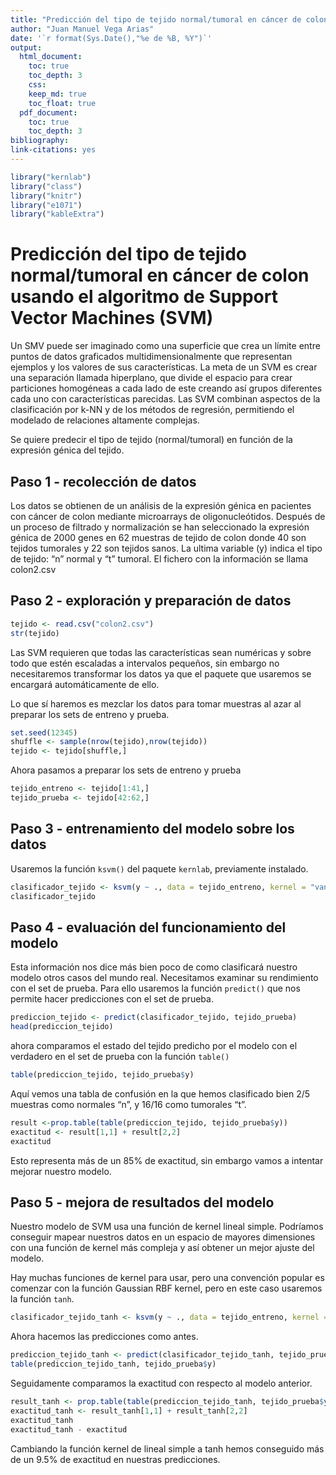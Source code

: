 ```yaml
---
title: "Predicción del tipo de tejido normal/tumoral en cáncer de colon usando el algoritmo de Support Vector Machines."
author: "Juan Manuel Vega Arias"
date: '`r format(Sys.Date(),"%e de %B, %Y")`'
output:
  html_document:
    toc: true
    toc_depth: 3
    css:
    keep_md: true
    toc_float: true
  pdf_document:
    toc: true
    toc_depth: 3
bibliography: 
link-citations: yes
---
```


```r
library("kernlab")
library("class")
library("knitr")
library("e1071")
library("kableExtra")
```

# Predicción del tipo de tejido normal/tumoral en cáncer de colon usando el algoritmo de Support Vector Machines (SVM)

Un SMV puede ser imaginado como una superficie que crea un límite entre puntos de datos graficados multidimensionalmente que representan ejemplos y los valores de sus características. La meta de un SVM es crear una separación llamada hiperplano, que divide el espacio para crear particiones homogéneas a cada lado de este creando así grupos diferentes cada uno con características parecidas. Las SVM combinan aspectos de la clasificación por k-NN y de los métodos de regresión, permitiendo el modelado de relaciones altamente complejas.

Se quiere predecir el tipo de tejido (normal/tumoral) en función de la expresión génica del tejido.

## Paso 1 - recolección de datos

Los datos se obtienen de un análisis de la expresión génica en pacientes con cáncer de colon mediante microarrays de oligonucleótidos. Después de un proceso de filtrado y normalización se han seleccionado la expresión génica de 2000 genes en 62 muestras de tejido de colon donde 40 son tejidos tumorales y 22 son tejidos sanos. La ultima variable (y) indica el tipo de tejido: “n” normal y “t” tumoral. El fichero con la información se llama colon2.csv

## Paso 2 - exploración y preparación de datos

```r
tejido <- read.csv("colon2.csv")
str(tejido)
```

Las SVM requieren que todas las características sean numéricas y sobre todo que estén escaladas a intervalos pequeños, sin embargo no necesitaremos transformar los datos ya que el paquete que usaremos se encargará automáticamente de ello.

Lo que sí haremos es mezclar los datos para tomar muestras al azar al preparar los sets de entreno y prueba.

```r
set.seed(12345)
shuffle <- sample(nrow(tejido),nrow(tejido))
tejido <- tejido[shuffle,]
```

Ahora pasamos a preparar los sets de entreno y prueba
```r
tejido_entreno <- tejido[1:41,]
tejido_prueba <- tejido[42:62,]
```

## Paso 3 - entrenamiento del modelo sobre los datos


Usaremos la función `ksvm()` del paquete `kernlab`, previamente instalado.

```r
clasificador_tejido <- ksvm(y ~ ., data = tejido_entreno, kernel = "vanilladot")
clasificador_tejido
```


## Paso 4 - evaluación del funcionamiento del modelo

Esta información nos dice más bien poco de como clasificará nuestro modelo otros casos del mundo real. Necesitamos examinar su rendimiento con el set de prueba.
Para ello usaremos la función `predict()` que nos permite hacer predicciones con el set de prueba.

```r
prediccion_tejido <- predict(clasificador_tejido, tejido_prueba)
head(prediccion_tejido)
```

ahora comparamos el estado del tejido predicho por el modelo con el verdadero en el set de prueba con la función `table()` 

```r
table(prediccion_tejido, tejido_prueba$y)
```

Aquí vemos una tabla de confusión en la que hemos clasificado bien 2/5 muestras como normales "n", y 16/16 como tumorales "t".

```r

result <-prop.table(table(prediccion_tejido, tejido_prueba$y))
exactitud <- result[1,1] + result[2,2]
exactitud
```

Esto representa más de un 85% de exactitud, sin embargo vamos a intentar mejorar nuestro modelo.

## Paso 5 - mejora de resultados del modelo

Nuestro modelo de SVM usa una función de kernel lineal simple. Podríamos conseguir mapear nuestros datos en un espacio de mayores dimensiones con una función de kernel más compleja y así obtener un mejor ajuste del modelo.

Hay muchas funciones de kernel para usar, pero una convención popular es comenzar con la función Gaussian RBF kernel, pero en este caso usaremos la función `tanh`.

```r
clasificador_tejido_tanh <- ksvm(y ~ ., data = tejido_entreno, kernel = "tanhdot")
```

Ahora hacemos las predicciones como antes.

```r
prediccion_tejido_tanh <- predict(clasificador_tejido_tanh, tejido_prueba)
table(prediccion_tejido_tanh, tejido_prueba$y)
```

Seguidamente comparamos la exactitud con respecto al modelo anterior.

```r
result_tanh <- prop.table(table(prediccion_tejido_tanh, tejido_prueba$y))
exactitud_tanh <- result_tanh[1,1] + result_tanh[2,2]
exactitud_tanh
exactitud_tanh - exactitud
```

Cambiando la función kernel de lineal simple a tanh hemos conseguido más de un 9.5% de exactitud en nuestras predicciones.





